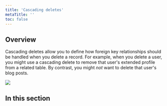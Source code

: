 ```yaml
---
title: 'Cascading deletes'
metaTitle: ''
toc: false
---
```


## Overview

Cascading deletes allow you to define how foreign key relationships should be handled when you delete a record. For example, when you delete a user, you might use a cascading delete to remove that user's extended profile from a related table. By contrast, you might _not_ want to delete that user's blog posts.

![](cascading-deletes/cascading-deletes-illustration.png)

## In this section

<Subsections />
